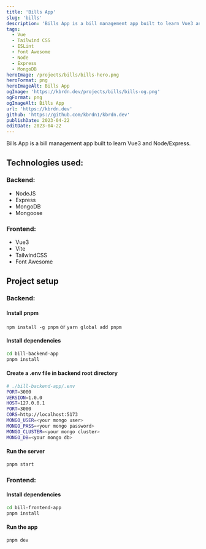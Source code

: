 ```yaml
---
title: 'Bills App'
slug: 'bills'
description: 'Bills App is a bill management app built to learn Vue3 and Node/Express.'
tags:
  - Vue
  - Tailwind CSS
  - ESLint
  - Font Awesome
  - Node
  - Express
  - MongoDB
heroImage: /projects/bills/bills-hero.png
heroFormat: png
heroImageAlt: Bills App
ogImage: 'https://kbrdn.dev/projects/bills/bills-og.png'
ogFormat: png
ogImageAlt: Bills App
url: 'https://kbrdn.dev'
github: 'https://github.com/kbrdn1/kbrdn.dev'
publishDate: 2023-04-22
editDate: 2023-04-22
---
```


Bills App is a bill management app built to learn Vue3 and Node/Express.

## Technologies used:

### Backend:

- NodeJS
- Express
- MongoDB
- Mongoose

### Frontend:

- Vue3
- Vite
- TailwindCSS
- Font Awesome

## Project setup

### Backend:

#### Install pnpm

`npm install -g pnpm` or `yarn global add pnpm`

#### Install dependencies

```sh
cd bill-backend-app
pnpm install
```

#### Create a .env file in backend root directory

```sh
# ./bill-backend-app/.env
PORT=3000
VERSION=1.0.0
HOST=127.0.0.1
PORT=3000
CORS=http://localhost:5173
MONGO_USER=<your mongo user>
MONGO_PASS=<your mongo password>
MONGO_CLUSTER=<your mongo cluster>
MONGO_DB=<your mongo db>
```

#### Run the server

```sh
pnpm start
```

### Frontend:

#### Install dependencies

```sh
cd bill-frontend-app
pnpm install
```

#### Run the app

```sh
pnpm dev
```
